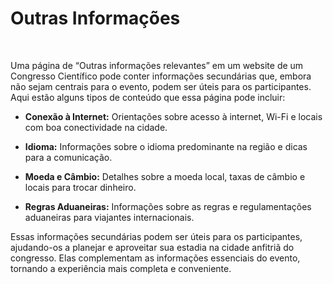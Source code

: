 # Outras Informações 
\

Uma página de "Outras informações relevantes" em um website de um Congresso Científico pode conter informações secundárias que, embora não sejam centrais para o evento, podem ser úteis para os participantes. Aqui estão alguns tipos de conteúdo que essa página pode incluir:

   
- **Conexão à Internet:** Orientações sobre acesso à internet, Wi-Fi e locais com boa conectividade na cidade.

- **Idioma:** Informações sobre o idioma predominante na região e dicas para a comunicação.
 
- **Moeda e Câmbio:** Detalhes sobre a moeda local, taxas de câmbio e locais para trocar dinheiro.
 
- **Regras Aduaneiras:** Informações sobre as regras e regulamentações aduaneiras para viajantes internacionais.

Essas informações secundárias podem ser úteis para os participantes, ajudando-os a planejar e aproveitar sua estadia na cidade anfitriã do congresso. Elas complementam as informações essenciais do evento, tornando a experiência mais completa e conveniente.